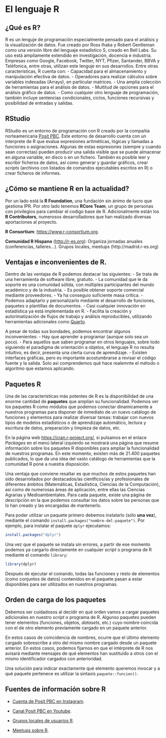 # El lenguaje R

## ¿Qué es R?

R es un lenguje de programación especialmente pensado para el análisis y la visualización de datos. Fue creado por Ross Ihaka y Robert Gentleman como una versión libre del lenguaje estadístico S, creado en Bell Labs. Su uso está ampliamente extendido en investigación, docencia e industria. Empresas como Google, Facebook, Twitter, NYT, Pfizer, Santander, BBVA y Teléfonica, entre otras, utilizan este lenguje en sus desarrollos. Entre otras características, R cuenta con:
- Capacidad para el almacenamiento y manipulación efectiva de datos.
- Operadores para realizar cálculos sobre variables indexadas (Arrays), en particular matrices.
- Una amplia colección de herramientas para el análisis de datos.
- Multitud de opciones para el análisis gráfico de datos.
- Como cualquier otro lenguaje de programación, también incluye sentencias condicionales, ciclos, funciones recursivas y posibilidad de entradas y salidas.

## RStudio

RStudio es un entorno de programación con R creado por la compañía norteamericana [Posit PBC](https://posit.co/). Este entorno de desarrollo cuenta con un interprete de R que evalua expresiones aritméticas, lógicas y llamadas a funciones o asignaciones. Algunas de estas expresiones (siempre y cuando sean correctas) pueden producir una salida visible que se puede almacenar en alguna variable, en disco o en un fichero. También es posible leer y escribir ficheros de datos, así como generar y guardar gráficos, crear *scripts* (archivos con listados de comandos ejecutables escritos en R) o crear ficheros de informes.

## ¿Cómo se mantiene R en la actualidad?

Por un lado está la **R Foundation**, una fundación sin ánimo de lucro que gestiona IPR. Por otro lado tenemos **RCore Team**, un grupo de personas con privilegios para cambiar el codigo base de R. Adicionalmente están los **R Contributors**, numerosos desarrolladores que han realizado diversas aportaciones al proyecto. 

**R Consortium**: <https://www.r-consortium.org>.

**Comunidad R Hispano** (<http://r-es.org>): Organiza jornadas anuales (conferencias, talleres...). Grupos locales, meetups (http://madrid.r-es.org)

## Ventajas e inconvenientes de R.

Dentro de las ventajas de R podemos destacar las siguientes:
- Se trata de una herramienta de software libre, gratuito.
- La comunidad que le da soporte es una comunidad sólida, con múltiples participantes del mundo académico y de la industria.
- Es posible obtener soporte comercial mediante proveedores.
- Ya ha conseguio suficiente masa crítica.
- Podemos adaptarlo y personalizarlo mediante el desarrollo de funciones, paquetes o plantillas de documentos.
- Casi cualquier innovación en estadística ya está implementada en R.
- Facilita la creación y autorimatización de flujos de trabajo y análisis reproducibles, utilizando herramientas adicionales como [Quarto](https://quarto.org).

A pesar de todas sus bondades, podemos encontrar algunos inconvenientes:
- Hay que aprender a programar (aunque solo sea un poco).
- Para aquellos que saben programar en otros lenguajes, sobre todo siguiendo el paradigma de orientación a objetos, el lenguaje R no resulta intuitivo, es decir, presenta una cierta curva de aprendizaje.
- Existen interfaces gráficas, pero es importante acostumbrarse a revisar el código fuente y la salida. Solo así comprendemos qué hace realemnte el método o algoritmo que estamos aplicando.


## Paquetes R {#sec-r-packages}

Una de las características más potentes de R es la disponibilidad de una enorme cantidad de
**paquetes** que amplían su funcionalidad. Podemos ver los paquetes R como módulos que podemos
conectar dinamicamente a nuestros programas para disponer de inmediato de un nuevo catálogo de
funciones y elementos para realizar diversar tareas: trabajar con nuevos tipos de modelos
estadísticos o de aprendizaje automático, lectura y escritura de datos, preparación y limpieza de
datos, etc.

En la página web <https://cran.r-project.org/>, si pulsamos en el enlace *Packages* en el menú lateral
izquierdo se mostrará una página que resume información sobre los paquetes R disponibles para ampliar
la funcionalidad de nuestros programas. En este momento, existen más de 21.400 paquetes publicados, lo
que da una idea del vasto catálogo de herramientas que la comunidad R pone a nuestra disposición.

Una ventaja que conviene resaltar es que muchos de estos paquetes han sido desarrollados por destacados/as
cientficos/as y profesionales de diferentes ámbitos (Matemáticas, Estadística, Ciencias de la Computación),
así como de numerosas áreas de aplicación, entre ellas las Ciencias Agrarias y Medioambientales. Para
cada paquete, existe una página de descripción en la que podemos consultar los datos sobre las personas
que lo han creado y las encargadas de mantenerlo.

Para poder utilizar un paquete primero debemos instalarlo (sólo **una vez**), mediante el comando
`install.packages("nombre-del-paquete")`. Por ejemplo, para instalar el paquete `dplyr` ejecutamos:

```r
install.packages("dplyr")
```

Una vez que el paquete se instala sin errores, a partir de ese momento podemos ya cargarlo directamente
en cualquier *script* o programa de R mediante el comando `library`:

```r
library(dplyr)
```

Después de ejecutar el comando, todas las funciones y resto de elementos (como conjuntos de datos)
contenidos en el paquete pasan a estar disponibles para ser utilizados en nuestros programas.

::: {.callout-warning}
## Orden de carga de los paquetes

Debemos ser cuidadosos al decidir en qué orden vamos a cargar paquetes adicionales
en nuestro *script* o programa de R. Algunso paquetes pueden tener elementos (funciones,
objetos, *datasets*, etc.) cuyo nombre coincida con el de otro elemento previamente cargado
en un paquete anterior.

En estos casos de coincidencia de nombres, ocurre que el último elemento cargado sobrescribe
a otro del mismo nombre cargado desde un paquete anterior. En estos casos, podemos fijarnos en
que el intérprete de R nos avisará mediante mensajes de qué elementos han sustituido a otros
con el mismo identificador cargados con anterioridad.

Una solución para indicar exactamente qué elemento queremos invocar y a qué paquete pertenece es
utilizar la sintaxis ```paquete::funcion()```.
:::

## Fuentes de información sobre R

- [Cuenta de Posit PBC en Instagram](https://www.instagram.com/posit.pbc).

- [Canal Posit PBC en Youtube](https://www.youtube.com/@PositPBC).

- [Grupos locales de usuarios R](https://r-es.org/grupos-locales/).

- [Meetups sobre R](https://www.meetup.com/es-ES/grupo-de-usuarios-de-r-de-madrid/).



